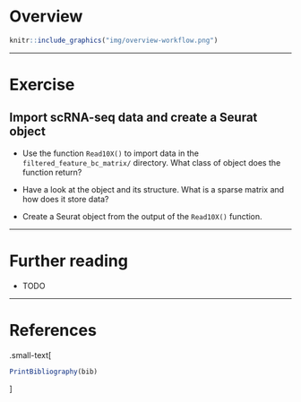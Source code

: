 # Overview

```r
knitr::include_graphics("img/overview-workflow.png")
```

---

# Exercise

## Import scRNA-seq data and create a Seurat object

- Use the function `Read10X()` to import data in the `filtered_feature_bc_matrix/` directory.
  What class of object does the function return?

- Have a look at the object and its structure.
  What is a sparse matrix and how does it store data?

- Create a Seurat object from the output of the `Read10X()` function.

---

# Further reading

- TODO

---

# References

.small-text[
```r
PrintBibliography(bib)
```
]

